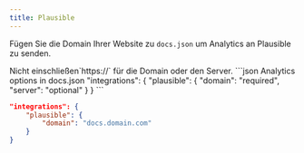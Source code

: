 ```yaml
---
title: Plausible
---
```


Fügen Sie die Domain Ihrer Website zu `docs.json` um Analytics an Plausible zu senden.

<Info>
  Nicht einschließen`https://` für die Domain oder den Server.
</Info>

<CodeGroup>
  ```json Analytics options in docs.json
  "integrations": {
      "plausible": {
          "domain": "required",
          "server": "optional"
      }
  }
  ```

  ```json Example
  "integrations": {
      "plausible": {
          "domain": "docs.domain.com"
      }
  }
  ```
</CodeGroup>
